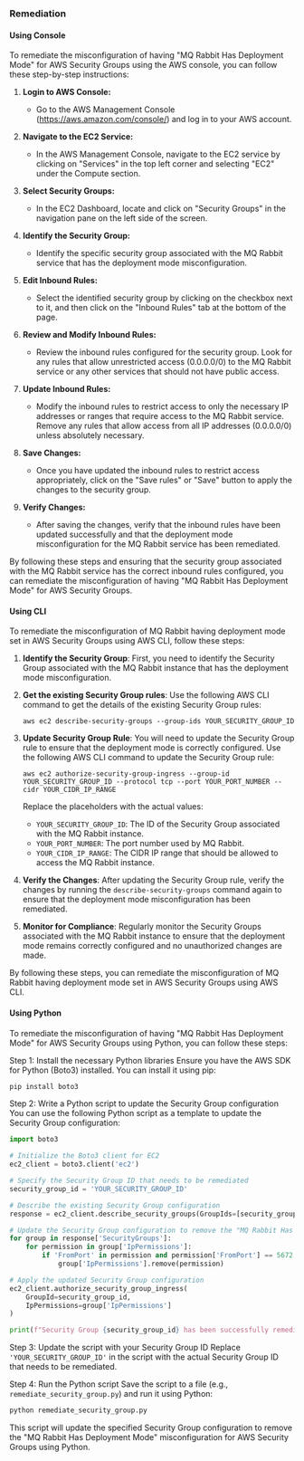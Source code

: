 ### Remediation

#### Using Console

To remediate the misconfiguration of having "MQ Rabbit Has Deployment Mode" for AWS Security Groups using the AWS console, you can follow these step-by-step instructions:

1. **Login to AWS Console:**
   - Go to the AWS Management Console (https://aws.amazon.com/console/) and log in to your AWS account.

2. **Navigate to the EC2 Service:**
   - In the AWS Management Console, navigate to the EC2 service by clicking on "Services" in the top left corner and selecting "EC2" under the Compute section.

3. **Select Security Groups:**
   - In the EC2 Dashboard, locate and click on "Security Groups" in the navigation pane on the left side of the screen.

4. **Identify the Security Group:**
   - Identify the specific security group associated with the MQ Rabbit service that has the deployment mode misconfiguration.

5. **Edit Inbound Rules:**
   - Select the identified security group by clicking on the checkbox next to it, and then click on the "Inbound Rules" tab at the bottom of the page.

6. **Review and Modify Inbound Rules:**
   - Review the inbound rules configured for the security group. Look for any rules that allow unrestricted access (0.0.0.0/0) to the MQ Rabbit service or any other services that should not have public access.
  
7. **Update Inbound Rules:**
   - Modify the inbound rules to restrict access to only the necessary IP addresses or ranges that require access to the MQ Rabbit service. Remove any rules that allow access from all IP addresses (0.0.0.0/0) unless absolutely necessary.

8. **Save Changes:**
   - Once you have updated the inbound rules to restrict access appropriately, click on the "Save rules" or "Save" button to apply the changes to the security group.

9. **Verify Changes:**
   - After saving the changes, verify that the inbound rules have been updated successfully and that the deployment mode misconfiguration for the MQ Rabbit service has been remediated.

By following these steps and ensuring that the security group associated with the MQ Rabbit service has the correct inbound rules configured, you can remediate the misconfiguration of having "MQ Rabbit Has Deployment Mode" for AWS Security Groups.

#### Using CLI

To remediate the misconfiguration of MQ Rabbit having deployment mode set in AWS Security Groups using AWS CLI, follow these steps:

1. **Identify the Security Group**: First, you need to identify the Security Group associated with the MQ Rabbit instance that has the deployment mode misconfiguration.

2. **Get the existing Security Group rules**: Use the following AWS CLI command to get the details of the existing Security Group rules:
   ```
   aws ec2 describe-security-groups --group-ids YOUR_SECURITY_GROUP_ID
   ```

3. **Update Security Group Rule**: You will need to update the Security Group rule to ensure that the deployment mode is correctly configured. Use the following AWS CLI command to update the Security Group rule:
   ```
   aws ec2 authorize-security-group-ingress --group-id YOUR_SECURITY_GROUP_ID --protocol tcp --port YOUR_PORT_NUMBER --cidr YOUR_CIDR_IP_RANGE
   ```
   Replace the placeholders with the actual values:
   - `YOUR_SECURITY_GROUP_ID`: The ID of the Security Group associated with the MQ Rabbit instance.
   - `YOUR_PORT_NUMBER`: The port number used by MQ Rabbit.
   - `YOUR_CIDR_IP_RANGE`: The CIDR IP range that should be allowed to access the MQ Rabbit instance.

4. **Verify the Changes**: After updating the Security Group rule, verify the changes by running the `describe-security-groups` command again to ensure that the deployment mode misconfiguration has been remediated.

5. **Monitor for Compliance**: Regularly monitor the Security Groups associated with the MQ Rabbit instance to ensure that the deployment mode remains correctly configured and no unauthorized changes are made.

By following these steps, you can remediate the misconfiguration of MQ Rabbit having deployment mode set in AWS Security Groups using AWS CLI.

#### Using Python

To remediate the misconfiguration of having "MQ Rabbit Has Deployment Mode" for AWS Security Groups using Python, you can follow these steps:

Step 1: Install the necessary Python libraries
Ensure you have the AWS SDK for Python (Boto3) installed. You can install it using pip:
```bash
pip install boto3
```

Step 2: Write a Python script to update the Security Group configuration
You can use the following Python script as a template to update the Security Group configuration:

```python
import boto3

# Initialize the Boto3 client for EC2
ec2_client = boto3.client('ec2')

# Specify the Security Group ID that needs to be remediated
security_group_id = 'YOUR_SECURITY_GROUP_ID'

# Describe the existing Security Group configuration
response = ec2_client.describe_security_groups(GroupIds=[security_group_id])

# Update the Security Group configuration to remove the "MQ Rabbit Has Deployment Mode"
for group in response['SecurityGroups']:
    for permission in group['IpPermissions']:
        if 'FromPort' in permission and permission['FromPort'] == 5672 and 'ToPort' in permission and permission['ToPort'] == 5672:
            group['IpPermissions'].remove(permission)

# Apply the updated Security Group configuration
ec2_client.authorize_security_group_ingress(
    GroupId=security_group_id,
    IpPermissions=group['IpPermissions']
)

print(f"Security Group {security_group_id} has been successfully remediated.")
```

Step 3: Update the script with your Security Group ID
Replace `'YOUR_SECURITY_GROUP_ID'` in the script with the actual Security Group ID that needs to be remediated.

Step 4: Run the Python script
Save the script to a file (e.g., `remediate_security_group.py`) and run it using Python:
```bash
python remediate_security_group.py
```

This script will update the specified Security Group configuration to remove the "MQ Rabbit Has Deployment Mode" misconfiguration for AWS Security Groups using Python.

